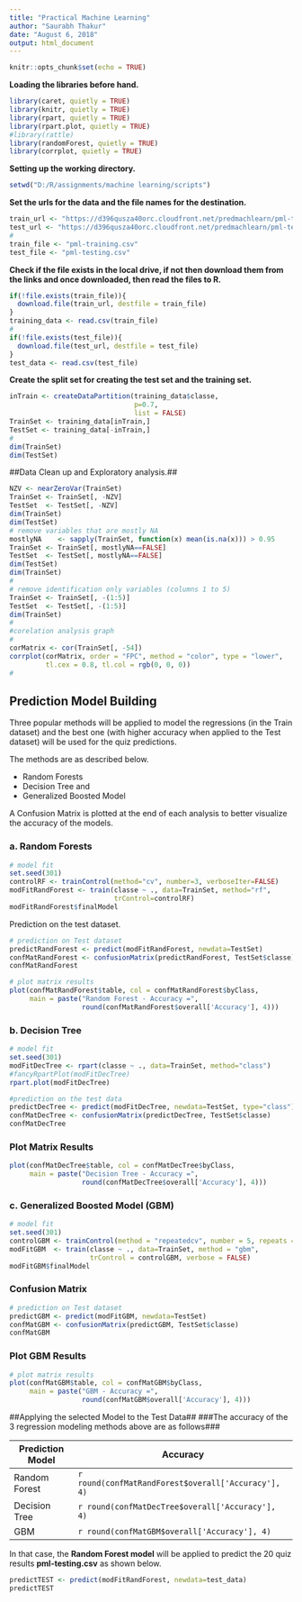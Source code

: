 ---
title: "Practical Machine Learning"
author: "Saurabh Thakur"
date: "August 6, 2018"
output: html_document
---

```{r setup, include=FALSE}
knitr::opts_chunk$set(echo = TRUE)
```

__Loading the libraries before hand.__
``` {r load_lib, echo = TRUE}
library(caret, quietly = TRUE)
library(knitr, quietly = TRUE)
library(rpart, quietly = TRUE)
library(rpart.plot, quietly = TRUE)
#library(rattle)
library(randomForest, quietly = TRUE)
library(corrplot, quietly = TRUE)
```

__Setting up the working directory.__
```{r setwork dir, echo=TRUE}
setwd("D:/R/assignments/machine learning/scripts")
```

__Set the urls for the data and the file names for the destination.__
```{r urls, echo=TRUE}
train_url <- "https://d396qusza40orc.cloudfront.net/predmachlearn/pml-training.csv"
test_url <- "https://d396qusza40orc.cloudfront.net/predmachlearn/pml-testing.csv"
#
train_file <- "pml-training.csv"
test_file <- "pml-testing.csv" 
```

__Check if the file exists in the local drive, if not then download them from the links and once downloaded, then read the files to R.__
```{r dnld_file, echo=TRUE}
if(!file.exists(train_file)){
  download.file(train_url, destfile = train_file)
}
training_data <- read.csv(train_file)
#
if(!file.exists(test_file)){
  download.file(test_url, destfile = test_file)
}
test_data <- read.csv(test_file)
```

__Create the split set for creating the test set and the training set.__
```{r pressure, echo=TRUE}
inTrain <- createDataPartition(training_data$classe,
                               p=0.7,
                               list = FALSE)
TrainSet <- training_data[inTrain,]
TestSet <- training_data[-inTrain,]
#
dim(TrainSet)
dim(TestSet)
```

##Data Clean up and Exploratory analysis.##
```{r data_analysis, echo=TRUE}
NZV <- nearZeroVar(TrainSet)
TrainSet <- TrainSet[, -NZV]
TestSet  <- TestSet[, -NZV]
dim(TrainSet)
dim(TestSet)
# remove variables that are mostly NA
mostlyNA    <- sapply(TrainSet, function(x) mean(is.na(x))) > 0.95
TrainSet <- TrainSet[, mostlyNA==FALSE]
TestSet  <- TestSet[, mostlyNA==FALSE]
dim(TestSet)
dim(TrainSet)
#
# remove identification only variables (columns 1 to 5)
TrainSet <- TrainSet[, -(1:5)]
TestSet  <- TestSet[, -(1:5)]
dim(TrainSet)
#
#corelation analysis graph
#
corMatrix <- cor(TrainSet[, -54])
corrplot(corMatrix, order = "FPC", method = "color", type = "lower", 
         tl.cex = 0.8, tl.col = rgb(0, 0, 0))
#
```

## Prediction Model Building

Three popular methods will be applied to model the regressions (in the Train dataset) and the best one (with higher accuracy when applied to the Test dataset) will be used for the quiz predictions. 

The methods are as described below.

* Random Forests
* Decision Tree and 
* Generalized Boosted Model 

A Confusion Matrix is plotted at the end of each analysis to better visualize the accuracy of the models.

### __a. Random Forests__ ###

```{r rand_forest, echo = TRUE}
# model fit
set.seed(301)
controlRF <- trainControl(method="cv", number=3, verboseIter=FALSE)
modFitRandForest <- train(classe ~ ., data=TrainSet, method="rf",
                          trControl=controlRF)
modFitRandForest$finalModel
```


Prediction on the test dataset.

```{r pred_test, echo = TRUE}
# prediction on Test dataset
predictRandForest <- predict(modFitRandForest, newdata=TestSet)
confMatRandForest <- confusionMatrix(predictRandForest, TestSet$classe)
confMatRandForest
```

```{r plot_randfor, echo  =TRUE}
# plot matrix results
plot(confMatRandForest$table, col = confMatRandForest$byClass, 
     main = paste("Random Forest - Accuracy =",
                  round(confMatRandForest$overall['Accuracy'], 4)))
```


### __b. Decision Tree__ ###

```{r decs_tree, echo = TRUE}
# model fit
set.seed(301)
modFitDecTree <- rpart(classe ~ ., data=TrainSet, method="class")
#fancyRpartPlot(modFitDecTree)
rpart.plot(modFitDecTree)

```


```{r desc_pred, echo=TRUE}
#prediction on the test data
predictDecTree <- predict(modFitDecTree, newdata=TestSet, type="class")
confMatDecTree <- confusionMatrix(predictDecTree, TestSet$classe)
confMatDecTree
```


### Plot Matrix Results###

```{r desc_plot, echo = TRUE}
plot(confMatDecTree$table, col = confMatDecTree$byClass, 
     main = paste("Decision Tree - Accuracy =",
                  round(confMatDecTree$overall['Accuracy'], 4)))
```


###  __c. Generalized Boosted Model (GBM)__ ###

```{r GBM_mod, echo = TRUE}
# model fit
set.seed(301)
controlGBM <- trainControl(method = "repeatedcv", number = 5, repeats = 1)
modFitGBM  <- train(classe ~ ., data=TrainSet, method = "gbm",
                    trControl = controlGBM, verbose = FALSE)
modFitGBM$finalModel
```

### Confusion Matrix###
``` {r gbm_pred, echo = TRUE}
# prediction on Test dataset
predictGBM <- predict(modFitGBM, newdata=TestSet)
confMatGBM <- confusionMatrix(predictGBM, TestSet$classe)
confMatGBM
```

### Plot GBM Results###
```{r gbm_plot, echo = TRUE}
# plot matrix results
plot(confMatGBM$table, col = confMatGBM$byClass, 
     main = paste("GBM - Accuracy =", 
                  round(confMatGBM$overall['Accuracy'], 4)))
```


##Applying the selected Model to the Test Data##
###The accuracy of the 3 regression modeling methods above are as follows###

Prediction Model | Accuracy
--------------|-------
Random Forest | `r round(confMatRandForest$overall['Accuracy'], 4)` 
Decision Tree | `r round(confMatDecTree$overall['Accuracy'], 4)`
GBM           | `r round(confMatGBM$overall['Accuracy'], 4)`

In that case, the __Random Forest model__ will be applied to predict the 20 quiz results __pml-testing.csv__ as shown below.


```{r mod_pred, echo = TRUE}
predictTEST <- predict(modFitRandForest, newdata=test_data)
predictTEST
```


